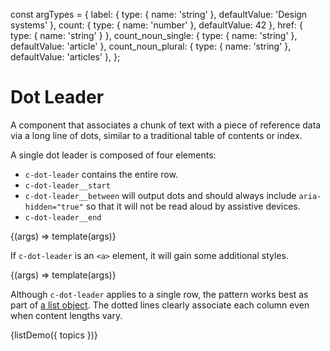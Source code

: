 const argTypes = {
  label: { type: { name: 'string' }, defaultValue: 'Design systems' },
  count: { type: { name: 'number' }, defaultValue: 42 },
  href: { type: { name: 'string' } },
  count_noun_single: { type: { name: 'string' }, defaultValue: 'article' },
  count_noun_plural: { type: { name: 'string' }, defaultValue: 'articles' },
};

<Meta title="Components/Dot Leader" argTypes={{}} />

# Dot Leader

A component that associates a chunk of text with a piece of reference data via a long line of dots, similar to a traditional table of contents or index.

A single dot leader is composed of four elements:

- `c-dot-leader` contains the entire row.
- `c-dot-leader__start`
- `c-dot-leader__between` will output dots and should always include `aria-hidden="true"` so that it will not be read aloud by assistive devices.
- `c-dot-leader__end`

<Canvas>
  <Story name="Single" argTypes={argTypes}>
    {(args) => template(args)}
  </Story>
</Canvas>

If `c-dot-leader` is an `<a>` element, it will gain some additional styles.

<Canvas>
  <Story
    name="Link"
    args={{ href: 'https://cloudfour.com/topics/design-systems/' }}
    argTypes={argTypes}
  >
    {(args) => template(args)}
  </Story>
</Canvas>

Although `c-dot-leader` applies to a single row, the pattern works best as part of [a list object](/?path=/docs/objects-list--default-story). The dotted lines clearly associate each column even when content lengths vary.

<Canvas>
  <Story name="List">{listDemo({ topics })}</Story>
</Canvas>
